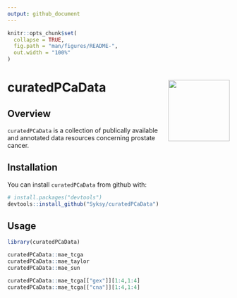 ```yaml
---
output: github_document
---
```


```r
knitr::opts_chunk$set(
  collapse = TRUE,
  fig.path = "man/figures/README-",
  out.width = "100%"
)

```

# curatedPCaData <img src="man/figures/hex.png" align="right" height="139" />

<!-- badges: start -->
<!-- badges: end -->

## Overview 

`curatedPCaData` is a collection of publically available and annotated data resources
concerning prostate cancer. 

## Installation

You can install `curatedPCaData` from github with: 

```r
# install.packages("devtools")
devtools::install_github("Syksy/curatedPCaData")
```

<!--- add BioConductor once up --->

## Usage

```r
library(curatedPCaData)

curatedPCaData::mae_tcga
curatedPCaData::mae_taylor
curatedPCaData::mae_sun

curatedPCaData::mae_tcga[["gex"]][1:4,1:4]
curatedPCaData::mae_tcga[["cna"]][1:4,1:4]

```
